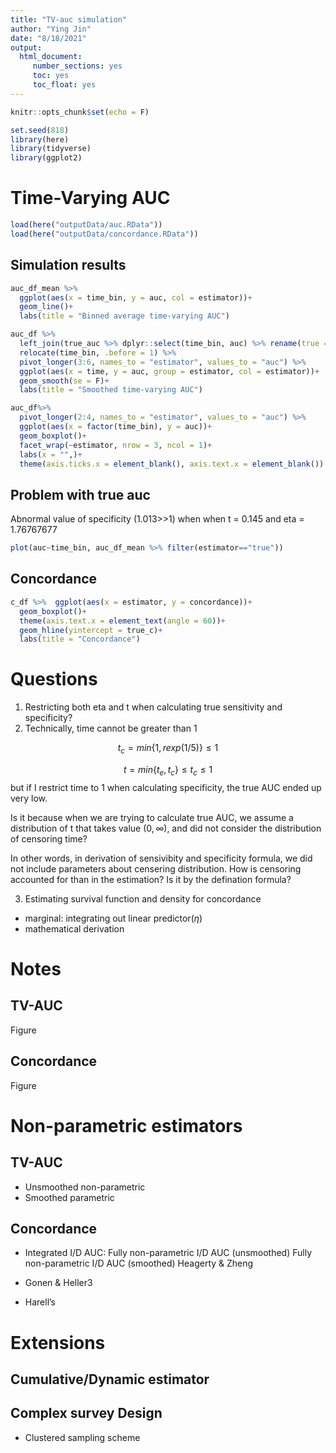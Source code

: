 ```yaml
---
title: "TV-auc simulation"
author: "Ying Jin"
date: "8/18/2021"
output: 
  html_document:
     number_sections: yes
     toc: yes
     toc_float: yes
---
```


```r
knitr::opts_chunk$set(echo = F)

set.seed(818)
library(here)
library(tidyverse)
library(ggplot2)
```

# Time-Varying AUC
```r
load(here("outputData/auc.RData"))
load(here("outputData/concordance.RData"))
```


## Simulation results

```r
auc_df_mean %>%
  ggplot(aes(x = time_bin, y = auc, col = estimator))+
  geom_line()+
  labs(title = "Binned average time-varying AUC")
```

```r
auc_df %>% 
  left_join(true_auc %>% dplyr::select(time_bin, auc) %>% rename(true = auc)) %>%
  relocate(time_bin, .before = 1) %>%
  pivot_longer(3:6, names_to = "estimator", values_to = "auc") %>%
  ggplot(aes(x = time, y = auc, group = estimator, col = estimator))+
  geom_smooth(se = F)+
  labs(title = "Smoothed time-varying AUC")
```

```r
auc_df%>%
  pivot_longer(2:4, names_to = "estimator", values_to = "auc") %>%
  ggplot(aes(x = factor(time_bin), y = auc))+
  geom_boxplot()+
  facet_wrap(~estimator, nrow = 3, ncol = 1)+
  labs(x = "",)+
  theme(axis.ticks.x = element_blank(), axis.text.x = element_blank())
```

## Problem with true auc

Abnormal value of specificity (1.013>>1) when when t = 0.145 and eta = 1.76767677

```r
plot(auc~time_bin, auc_df_mean %>% filter(estimator=="true"))
```

## Concordance

```r
c_df %>%  ggplot(aes(x = estimator, y = concordance))+
  geom_boxplot()+
  theme(axis.text.x = element_text(angle = 60))+
  geom_hline(yintercept = true_c)+
  labs(title = "Concordance")
```

# Questions

1. Restricting both eta and t when calculating true sensitivity and specificity?
1. Technically, time cannot be greater than 1

$$t_c = min\{1, rexp(1/5)\} \leq 1$$

$$t = min\{t_e, t_c\}\leq t_c \leq 1$$
but if I restrict time to 1 when calculating specificity, the true AUC ended up very low.

Is it because when we are trying to calculate true AUC, we assume a distribution of t that takes value $(0, \infty)$, and did not consider the distribution of censoring time?

In other words, in derivation of sensivibity and specificity formula, we did not include parameters about censering distribution. How is censoring accounted for than in the estimation? Is it by the defination formula?

3. Estimating survival function and density for concordance
- marginal: integrating out linear predictor($\eta$)
- mathematical derivation

# Notes

<!-- code  -->

## TV-AUC
Figure

## Concordance
Figure

# Non-parametric estimators

## TV-AUC
- Unsmoothed non-parametric
- Smoothed parametric

## Concordance

- Integrated I/D AUC:
Fully non-parametric I/D AUC (unsmoothed)
Fully non-parametric I/D AUC (smoothed)
Heagerty & Zheng

- Gonen & Heller3

- Harell’s 

# Extensions

## Cumulative/Dynamic estimator

## Complex survey Design
- Clustered sampling scheme



